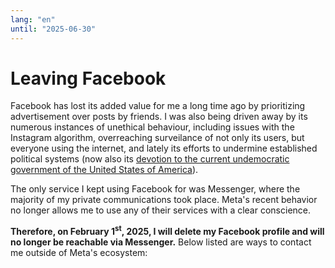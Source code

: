 ```yaml
---
lang: "en"
until: "2025-06-30"
---
```


# Leaving Facebook
<section>

Facebook has lost its added value for me a long time ago by prioritizing advertisement over posts by friends. I was also being driven away by its numerous instances of unethical behaviour, including issues with the Instagram algorithm, overreaching surveilance of not only its users, but everyone using the internet, and lately its efforts to undermine established political systems (now also its [devotion to the current undemocratic government of the United States of America](https://mstdn.chrisalemany.ca/@chris/113864600222476627)).

The only service I kept using Facebook for was Messenger, where the majority of my private communications took place. Meta's recent behavior no longer allows me to use any of their services with a clear conscience.

**Therefore, on February 1<sup>st</sup>, 2025, I will delete my Facebook profile and will no longer be reachable via Messenger.** Below listed are ways to contact me outside of Meta's ecosystem:

</section>